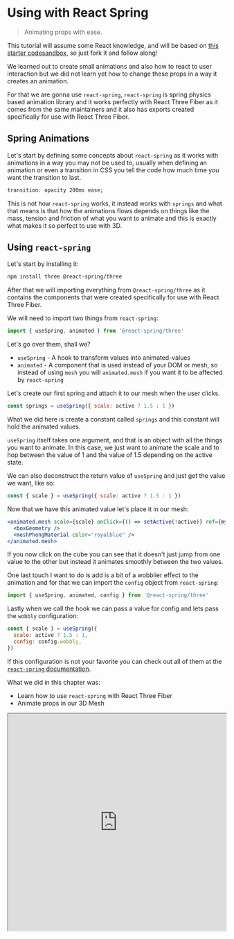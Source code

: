# Using with React Spring

> Animating props with ease.

This tutorial will assume some React knowledge, and will be based on [this starter codesandbox](https://codesandbox.io/s/interaction-98ppy?file=/src/App.js), so just fork it and follow along!

We learned out to create small animations and also how to react to user interaction but we did not learn yet how to change these props in a way it creates an animation.

For that we are gonna use `react-spring`, `react-spring` is spring physics based animation library and it works perfectly with React Three Fiber as it comes from the same maintainers and it also has exports created specifically for use with React Three Fiber.

## Spring Animations

Let's start by defining some concepts about `react-spring` as it works with animations in a way you may not be used to, usually when defining an animation or even a transition in CSS you tell the code how much time you want the transition to last.

```css
transition: opacity 200ms ease;
```

This is not how `react-spring` works, it instead works with `springs` and what that means is that how the animations flows depends on things like the mass, tension and friction of what you want to animate and this is exactly what makes it so perfect to use with 3D.

## Using `react-spring`

Let's start by installing it:

```bash
npm install three @react-spring/three
```

After that we will importing everything from `@react-spring/three` as it contains the components that were created specifically for use with React Three Fiber.

We will need to import two things from `react-spring`:

```js
import { useSpring, animated } from '@react-spring/three'
```

Let's go over them, shall we?

- `useSpring` - A hook to transform values into animated-values
- `animated` - A component that is used instead of your DOM or mesh, so instead of using `mesh` you will `animated.mesh` if you want it to be affected by `react-spring`

Let's create our first spring and attach it to our mesh when the user clicks.

```js
const springs = useSpring({ scale: active ? 1.5 : 1 })
```

What we did here is create a constant called `springs` and this constant will hold the animated values.

`useSpring` itself takes one argument, and that is an object with all the things you want to animate. In this case, we just want to animate the scale and to hop between the value of 1 and the value of 1.5 depending on the active state.

We can also deconstruct the return value of `useSpring` and just get the value we want, like so:

```js
const { scale } = useSpring({ scale: active ? 1.5 : 1 })
```

Now that we have this animated value let's place it in our mesh:

```jsx
<animated.mesh scale={scale} onClick={() => setActive(!active)} ref={myMesh}>
  <boxGeometry />
  <meshPhongMaterial color="royalblue" />
</animated.mesh>
```

If you now click on the cube you can see that it doesn't just jump from one value to the other but instead it animates smoothly between the two values.

One last touch I want to do is add is a bit of a wobblier effect to the animation and for that we can import the `config` object from `react-spring`:

```js
import { useSpring, animated, config } from '@react-spring/three'
```

Lastly when we call the hook we can pass a value for config and lets pass the `wobbly` configuration:

```js
const { scale } = useSpring({
  scale: active ? 1.5 : 1,
  config: config.wobbly,
})
```

If this configuration is not your favorite you can check out all of them at the [`react-spring` documentation](https://react-spring.io).

What we did in this chapter was:

- Learn how to use `react-spring` with React Three Fiber
- Animate props in our 3D Mesh

<iframe src="https://codesandbox.io/embed/gykbc?codemirror=1&fontsize=14&hidenavigation=1&" width="100%" height="500px" />

**Exercises**

- Animate the position of the mesh using `react-spring`

**Further Reading**

- [React Spring Documentation](https://www.react-spring.io/)

